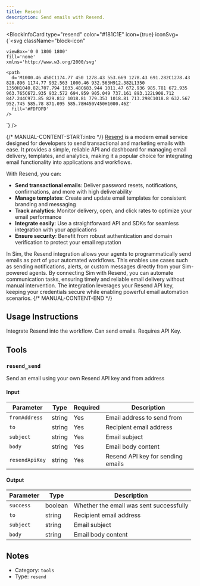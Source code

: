 ```yaml
---
title: Resend
description: Send emails with Resend.
---
```



<BlockInfoCard 
  type="resend"
  color="#181C1E"
  icon={true}
  iconSvg={`<svg className="block-icon"
    
    
    
    viewBox='0 0 1800 1800'
    fill='none'
    xmlns='http://www.w3.org/2000/svg'
  >
    <path
      d='M1000.46 450C1174.77 450 1278.43 553.669 1278.43 691.282C1278.43 828.896 1174.77 932.563 1000.46 932.563H912.382L1350 1350H1040.82L707.794 1033.48C683.944 1011.47 672.936 985.781 672.935 963.765C672.935 932.572 694.959 905.049 737.161 893.122L908.712 847.244C973.85 829.812 1018.81 779.353 1018.81 713.298C1018.8 632.567 952.745 585.78 871.095 585.78H450V450H1000.46Z'
      fill='#FDFDFD'
    />
  </svg>`}
/>

{/* MANUAL-CONTENT-START:intro */}
[Resend](https://resend.com/) is a modern email service designed for developers to send transactional and marketing emails with ease. It provides a simple, reliable API and dashboard for managing email delivery, templates, and analytics, making it a popular choice for integrating email functionality into applications and workflows.

With Resend, you can:

- **Send transactional emails**: Deliver password resets, notifications, confirmations, and more with high deliverability
- **Manage templates**: Create and update email templates for consistent branding and messaging
- **Track analytics**: Monitor delivery, open, and click rates to optimize your email performance
- **Integrate easily**: Use a straightforward API and SDKs for seamless integration with your applications
- **Ensure security**: Benefit from robust authentication and domain verification to protect your email reputation

In Sim, the Resend integration allows your agents to programmatically send emails as part of your automated workflows. This enables use cases such as sending notifications, alerts, or custom messages directly from your Sim-powered agents. By connecting Sim with Resend, you can automate communication tasks, ensuring timely and reliable email delivery without manual intervention. The integration leverages your Resend API key, keeping your credentials secure while enabling powerful email automation scenarios.
{/* MANUAL-CONTENT-END */}


## Usage Instructions

Integrate Resend into the workflow. Can send emails. Requires API Key.



## Tools

### `resend_send`

Send an email using your own Resend API key and from address

#### Input

| Parameter | Type | Required | Description |
| --------- | ---- | -------- | ----------- |
| `fromAddress` | string | Yes | Email address to send from |
| `to` | string | Yes | Recipient email address |
| `subject` | string | Yes | Email subject |
| `body` | string | Yes | Email body content |
| `resendApiKey` | string | Yes | Resend API key for sending emails |

#### Output

| Parameter | Type | Description |
| --------- | ---- | ----------- |
| `success` | boolean | Whether the email was sent successfully |
| `to` | string | Recipient email address |
| `subject` | string | Email subject |
| `body` | string | Email body content |



## Notes

- Category: `tools`
- Type: `resend`
